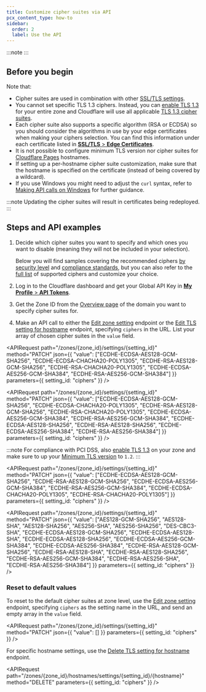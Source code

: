 ```yaml
---
title: Customize cipher suites via API
pcx_content_type: how-to
sidebar:
  order: 2
  label: Use the API
---
```



<Render file="cipher-suites-definition" />

:::note
<Render file="cipher-suites-saas-linkout" />
:::

## Before you begin

Note that:

* Cipher suites are used in combination with other [SSL/TLS settings](/ssl/edge-certificates/additional-options/cipher-suites/#related-ssltls-settings).
* You cannot set specific TLS 1.3 ciphers. Instead, you can [enable TLS 1.3](/ssl/edge-certificates/additional-options/tls-13/#enable-tls-13) for your entire zone and Cloudflare will use all applicable [TLS 1.3 cipher suites](/ssl/edge-certificates/additional-options/cipher-suites/supported-cipher-suites/).
* Each cipher suite also supports a specific algorithm (RSA or ECDSA) so you should consider the algorithms in use by your edge certificates when making your ciphers selection. You can find this information under each certificate listed in [**SSL/TLS** > **Edge Certificates**](https://dash.cloudflare.com/?to=/:account/:zone/ssl-tls/edge-certificates).
* It is not possible to configure minimum TLS version nor cipher suites for [Cloudflare Pages](/pages/) hostnames.
* If setting up a per-hostname cipher suite customization, make sure that the hostname is specified on the certificate (instead of being covered by a wildcard).
* If you use Windows you might need to adjust the `curl` syntax, refer to [Making API calls on Windows](/fundamentals/api/how-to/make-api-calls/#making-api-calls-on-windows) for further guidance.

:::note
Updating the cipher suites will result in certificates being redeployed.
:::

## Steps and API examples

1. Decide which cipher suites you want to specify and which ones you want to disable (meaning they will not be included in your selection).

   Below you will find samples covering the recommended ciphers [by security level](/ssl/edge-certificates/additional-options/cipher-suites/recommendations/) and [compliance standards](/ssl/edge-certificates/additional-options/cipher-suites/compliance-status/), but you can also refer to the [full list](/ssl/edge-certificates/additional-options/cipher-suites/supported-cipher-suites/) of supported ciphers and customize your choice.

2. Log in to the Cloudflare dashboard and get your Global API Key in [**My Profile** > **API Tokens**](https://dash.cloudflare.com/?to=/:account/profile/api-tokens/).
3. Get the Zone ID from the [Overview page](https://dash.cloudflare.com/?to=/:account/:zone/) of the domain you want to specify cipher suites for.
4. Make an API call to either the [Edit zone setting](/api/resources/zones/subresources/settings/methods/edit/) endpoint or the [Edit TLS setting for hostname](/api/resources/hostnames/subresources/settings/subresources/tls/methods/update/) endpoint, specifying `ciphers` in the URL. List your array of chosen cipher suites in the `value` field.

<Tabs> <TabItem label="modern">

<APIRequest
  path="/zones/{zone_id}/settings/{setting_id}"
  method="PATCH"
  json={{
		"value": ["ECDHE-ECDSA-AES128-GCM-SHA256", "ECDHE-ECDSA-CHACHA20-POLY1305", "ECDHE-RSA-AES128-GCM-SHA256", "ECDHE-RSA-CHACHA20-POLY1305", "ECDHE-ECDSA-AES256-GCM-SHA384", "ECDHE-RSA-AES256-GCM-SHA384"]
	}}
	parameters={{
		setting_id: "ciphers"
	}}
/>

<Render file="ciphers-api-general-notes" />

</TabItem> <TabItem label="compatible">

<APIRequest
  path="/zones/{zone_id}/settings/{setting_id}"
  method="PATCH"
  json={{
		"value": ["ECDHE-ECDSA-AES128-GCM-SHA256", "ECDHE-ECDSA-CHACHA20-POLY1305", "ECDHE-RSA-AES128-GCM-SHA256", "ECDHE-RSA-CHACHA20-POLY1305", "ECDHE-ECDSA-AES256-GCM-SHA384", "ECDHE-RSA-AES256-GCM-SHA384", "ECDHE-ECDSA-AES128-SHA256", "ECDHE-RSA-AES128-SHA256", "ECDHE-ECDSA-AES256-SHA384", "ECDHE-RSA-AES256-SHA384"]
	}}
	parameters={{
		setting_id: "ciphers"
	}}
/>

<Render file="ciphers-api-general-notes" />

</TabItem> <TabItem label="pci dss">

:::note
For compliance with PCI DSS, also [enable TLS 1.3](/ssl/edge-certificates/additional-options/tls-13/#enable-tls-13) on your zone and make sure to up your [Minimum TLS version](/ssl/edge-certificates/additional-options/minimum-tls/) to `1.2`.
:::

<APIRequest
  path="/zones/{zone_id}/settings/{setting_id}"
  method="PATCH"
  json={{
		"value": ["ECDHE-ECDSA-AES128-GCM-SHA256", "ECDHE-RSA-AES128-GCM-SHA256", "ECDHE-ECDSA-AES256-GCM-SHA384", "ECDHE-RSA-AES256-GCM-SHA384", "ECDHE-ECDSA-CHACHA20-POLY1305", "ECDHE-RSA-CHACHA20-POLY1305"]
	}}
	parameters={{
		setting_id: "ciphers"
	}}
/>

<Render file="ciphers-api-general-notes" />

</TabItem> <TabItem label="fips-140-2">

<APIRequest
  path="/zones/{zone_id}/settings/{setting_id}"
  method="PATCH"
  json={{
		"value": ["AES128-GCM-SHA256", "AES128-SHA", "AES128-SHA256", "AES256-SHA", "AES256-SHA256", "DES-CBC3-SHA", "ECDHE-ECDSA-AES128-GCM-SHA256", "ECDHE-ECDSA-AES128-SHA", "ECDHE-ECDSA-AES128-SHA256", "ECDHE-ECDSA-AES256-GCM-SHA384", "ECDHE-ECDSA-AES256-SHA384", "ECDHE-RSA-AES128-GCM-SHA256", "ECDHE-RSA-AES128-SHA", "ECDHE-RSA-AES128-SHA256", "ECDHE-RSA-AES256-GCM-SHA384", "ECDHE-RSA-AES256-SHA", "ECDHE-RSA-AES256-SHA384"]
	}}
	parameters={{
		setting_id: "ciphers"
	}}
/>

<Render file="ciphers-api-general-notes" />

</TabItem> </Tabs>

### Reset to default values

<Tabs> <TabItem label="zone">

To reset to the default cipher suites at zone level, use the [Edit zone setting](/api/resources/zones/subresources/settings/methods/edit/) endpoint, specifying `ciphers` as the setting name in the URL, and send an empty array in the `value` field.

<APIRequest
  path="/zones/{zone_id}/settings/{setting_id}"
  method="PATCH"
  json={{
		"value": []
	}}
	parameters={{
		setting_id: "ciphers"
	}}
/>


</TabItem> <TabItem label="per-hostname">

For specific hostname settings, use the [Delete TLS setting for hostname](/api/resources/hostnames/subresources/settings/subresources/tls/methods/delete/) endpoint.

<APIRequest
  path="/zones/{zone_id}/hostnames/settings/{setting_id}/{hostname}"
  method="DELETE"
	parameters={{
		setting_id: "ciphers"
	}}
/>

</TabItem> </Tabs>

<Render file="cipher-suites-saas-linkout" />
